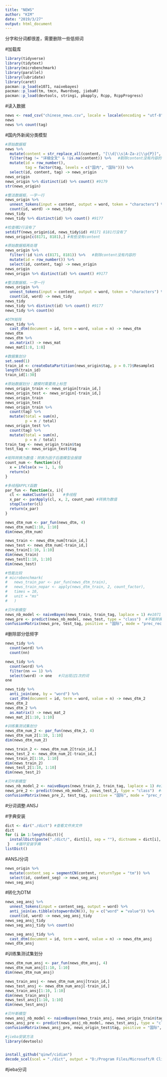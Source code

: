 ---
title: "NEWS"
author: "KIM"
date: "2019/3/27"
output: html_document
---

分字和分词都很差，需要删除一些低频词

#加载库
```{r}
library(tidyverse)
library(tidytext)
library(microbenchmark)
library(parallel)
library(lubridate)
library(caret)
pacman::p_load(e1071, naivebayes)
pacman::p_load(tm, tmcn, Rwordseg, jiebaR)
pacman::p_load(devtools, stringi, pbapply, Rcpp, RcppProgress)
```

#读入数据
```{r}
news <- read_csv("chinese_news.csv", locale = locale(encoding = "utf-8"))
news
news %>% count(tag)
```


#国内外新闻分类模型
```{r}
#原始数据框
news %>% 
  mutate(content = str_replace_all(content, "[\\d|\\s|A-Za-z|\\p{P}]", "")) %>%
  filter(tag != "详细全文" & !is.na(content)) %>%   #剔除content没有内容的
  mutate(id = row_number(),
         tag = factor(tag, levels = c("国内", "国际"))) %>% 
  select(id, content, tag) -> news_origin
news_origin
news_origin %>% distinct(id) %>% count() #9179
str(news_origin)

#整洁数据框，一字一行
news_origin %>% 
  unnest_tokens(input = content, output = word, token = "characters") %>% 
  count(id, word) -> news_tidy
news_tidy  
news_tidy %>% distinct(id) %>% count() #9177

#检查哪2行没有了
setdiff(news_origin$id, news_tidy$id) #8171 8181行没有了
news_origin[c(8171, 8181),] #有些没有content

#原始数据框再处理
news_origin %>% 
  filter(!id %in% c(8171, 8181)) %>%   #剔除content没有内容的
  mutate(id = row_number()) %>% 
  select(id, content, tag) -> news_origin
news_origin
news_origin %>% distinct(id) %>% count() #9177

#整洁数据框，一字一行
news_origin %>% 
  unnest_tokens(input = content, output = word, token = "characters") %>% 
  count(id, word) -> news_tidy
news_tidy  
news_tidy %>% distinct(id) %>% count() #9177
news_tidy %>% count(n)
```

```{r}
#DTM矩阵
news_tidy %>% 
  cast_dtm(document = id, term = word, value = n) -> news_dtm
news_dtm
news_dtm %>% 
  as.matrix() -> news_mat
news_mat[1:8, 1:8]
```
```{r}
#数据集划分
set.seed(1)
train_id <- createDataPartition(news_origin$tag, p = 0.7)$Resample1
length(train_id)
train_id[1:30]

#原始数据划分：建模时需要用上标签
news_origin_train <- news_origin[train_id,]
news_origin_test <- news_origin[-train_id,]
news_origin_train
news_origin_test
news_origin_train %>% 
  count(tag) %>% 
  mutate(total = sum(n),
         p = n / total)
news_origin_test %>% 
  count(tag) %>% 
  mutate(total = sum(n),
         p = n / total)
train_tag <- news_origin_train$tag
test_tag <- news_origin_test$tag
```

```{r}
#矩阵转换为数值：转换为因子后面模型会报错
count_num <- function(x){
  x = ifelse(x >= 1, 1, 0)
  return(x)
}

#多线程APPLY函数
par_fun <- function(x, i){
  cl <- makeCluster(i)    #多线程
  x_par <- parApply(cl, x, 2, count_num) #转换为数值
  stopCluster(cl)
  return(x_par)
}

news_dtm_num <- par_fun(news_dtm, 4)
news_dtm_num[1:10, 1:10]
dim(news_dtm_num)

news_train <- news_dtm_num[train_id,]
news_test <- news_dtm_num[-train_id,]
news_train[1:10, 1:10]
dim(news_train)
news_test[1:10, 1:10]
dim(news_test)

#性能比较
# microbenchmark(
#   news_train_par <- par_fun(news_dtm_train),
#   news_train_nopar <- apply(news_dtm_train, 2, count_factor),
#   times = 10,
#   unit = "ms"
#   )
```

```{r}
#贝叶斯模型
news_nb_model <- naiveBayes(news_train, train_tag, laplace = 1) #e1071
news_pre <- predict(news_nb_model, news_test, type = "class")  #不能转换为factor矩阵，否则报错
confusionMatrix(news_pre, test_tag, positive = "国际", mode = "prec_recall") #准确率低
```


#删除部分低频字
```{r}
news_tidy %>% 
  count(word) %>% 
  count(nn)

news_tidy %>% 
  count(word) %>% 
  filter(nn == 1) %>% 
  select(word) -> one   #只出现过1次的词
one

news_tidy %>% 
  anti_join(one, by = "word") %>% 
  cast_dtm(document = id, term = word, value = n) -> news_dtm_2
news_dtm_2
news_dtm_2 %>% 
  as.matrix() -> news_mat_2
news_mat_2[1:10, 1:10]
```

```{r}
#训练集测试集划分
news_dtm_num_2 <- par_fun(news_dtm_2, 4)
news_dtm_num_2[1:10, 1:10]
dim(news_dtm_num_2)

news_train_2 <- news_dtm_num_2[train_id,]
news_test_2 <- news_dtm_num_2[-train_id,]
news_train_2[1:10, 1:10]
dim(news_train_2)
news_test_2[1:10, 1:10]
dim(news_test_2)
```

```{r}
#贝叶斯模型
news_nb_model_2 <- naiveBayes(news_train_2, train_tag, laplace = 1) #e1071
news_pre_2 <- predict(news_nb_model_2, news_test_2, type = "class")  #不能转换为factor矩阵，否则报错
confusionMatrix(news_pre_2, test_tag, positive = "国际", mode = "prec_recall") #准确率低
```



#分词调整:ANSJ

#字典安装
```{r}
dict <- dir("./dict") #查看文件夹文件
dict
for (i in 1:length(dict)){
  installDict(paste("./dict/", dict[i], sep = ""), dictname = dict[i], dicttype = "scel", load = T)
 }   #循环安装字典
listDict()
```

#ANSJ分词
```{r}
news_origin %>% 
  mutate(content_seg = segmentCN(content, returnType = "tm")) %>% 
  select(id, content_seg) -> news_seg_ansj
news_seg_ansj
```

#转化为DTM
```{r}
news_seg_ansj %>% 
  unnest_tokens(input = content_seg, output = word) %>% 
  anti_join(as.tibble(stopwordsCN()), by = c("word" = "value")) %>% 
  count(id, word) -> news_seg_ansj_tidy
news_seg_ansj_tidy
news_seg_ansj_tidy %>% count(n)

news_seg_ansj_tidy %>% 
  cast_dtm(document = id, term = word, value = n) -> news_dtm_ansj
news_dtm_ansj
```

#训练集测试集划分
```{r}
news_dtm_num_ansj <- par_fun(news_dtm_ansj, 4)
news_dtm_num_ansj[1:10, 1:10]
dim(news_dtm_num_ansj)

news_train_ansj <- news_dtm_num_ansj[train_id,]
news_test_ansj <- news_dtm_num_ansj[-train_id,]
news_train_ansj[1:10, 1:10]
dim(news_train_ansj)
news_test_ansj[1:10, 1:10]
dim(news_test_ansj)
```

```{r}
#贝叶斯模型
news_ansj_nb_model <- naiveBayes(news_train_ansj, news_origin_train$tag, laplace = 1) #e1071
news_ansj_pre <- predict(news_ansj_nb_model, news_test_ansj, type = "class")  
confusionMatrix(news_ansj_pre, news_origin_test$tag, positive = "国际", mode = "prec_recall") #准确率低
```



```{r}
#jieba安装方法
library(devtools)


install_github("qinwf/cidian")
decode_scel(scel = "./dict", output = "D:/Program Files/Microsoft/R Client/R_SERVER/library/jiebaRD/dict")
```

#jieba分词
```{r}

```

